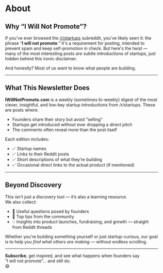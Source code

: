 # About

## Why “I Will Not Promote”?

If you've ever browsed the [/r/startups](https://www.reddit.com/r/startups/) subreddit, you've likely seen it: the phrase “**I will not promote**.” It's a requirement for posting, intended to prevent spam and keep self-promotion in check. But here's the twist — many of the most interesting posts *are* subtle introductions of startups, just hidden behind this ironic disclaimer.

And honestly? Most of us *want* to know what people are building.

---

## What This Newsletter Does

**IWillNotPromote.com** is a weekly (sometimes bi-weekly) digest of the most clever, insightful, and low-key startup introductions from /r/startups. These are posts where:

- Founders share their story but avoid “selling”
- Startups get introduced without ever dropping a direct pitch
- The comments often reveal more than the post itself

Each edition includes:

- ✅ Startup names  
- ✅ Links to their Reddit posts  
- ✅ Short descriptions of what they’re building  
- ✅ Occasional direct links to the actual product (if mentioned)

---

## Beyond Discovery

This isn’t just a discovery tool — it’s also a learning resource.  
We also collect:

- 🧠 Useful questions posed by founders  
- 💬 Top tips from the community  
- 💡 Insights into product launches, fundraising, and growth — straight from Reddit threads

Whether you're building something yourself or just startup-curious, our goal is to help you *find what others are making* — without endless scrolling.

---

**Subscribe**, get inspired, and see what happens when founders say  
“I will not promote”… and still do.  
😄